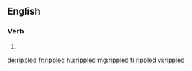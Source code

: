 ==English==

===Verb===
{{head|en|verb form}}

# {{en-past of|ripple}}

[[de:rippled]]
[[fr:rippled]]
[[hu:rippled]]
[[mg:rippled]]
[[fi:rippled]]
[[vi:rippled]]